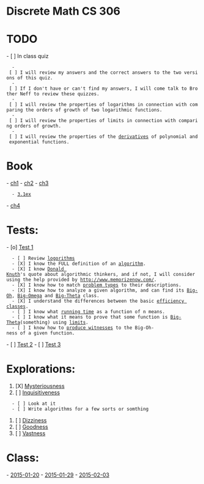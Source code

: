 = Discrete Math CS 306 =


= TODO =

- [ ] In class quiz
   - [ ] I will review my answers and the correct answers to the two versions of this quiz.
   - [ ] If I don't have or can't find my answers, I will come talk to Brother Neff to review these quizzes.
   - [ ] I will review the properties of logarithms in connection with comparing the orders of growth of two logarithmic functions.
   - [ ] I will review the properties of limits in connection with comparing orders of growth.
   - [ ] I will review the properties of the [[derivatives]] of polynomial and exponential functions.

= Book =
- [[ch1]]
- [[ch2]]
- [[ch3]]
   - [[3.1ex]]
- [[ch4]]

= Tests: =
- [o] [[Test 1]]
   - [ ] Review [[log]]orithms
   - [X] I know the FULL definition of an [[algorithm]].
   - [X] I know [[Knuths quote|Donald Knuth]]'s quote about algorithmic thinkers, and if not, I will consider using the help provided by http://www.memorizenow.com/.
   - [X] I know how to match [[problem types]] to their descriptions.
   - [X] I know how to analyze a given algorithm, and can find its [[Big-Oh]], [[Big-Omega]] and [[Big-Theta]] class.
   - [X] I understand the differences between the basic [[efficiency classes]].
   - [ ] I know what [[running time]] as a function of n means.
   - [ ] I know what it means to prove that some function is [[Big-Theta]](something) using [[limits]].
   - [ ] I know how to [[produce witnesses]] to the Big-Oh-ness of a given function.
- [ ] [[Test 2]]
- [ ] [[Test 3]]


= Explorations: =
# [X] [[Mysteriousness]]
# [ ] [[Inquisitiveness]]
   - [ ] Look at it
   - [ ] Write algorithms for a few sorts or somthing
# [ ] [[Dizziness]]
# [ ] [[Goodness]]
# [ ] [[Vastness]]


= Class: =
- [[2015-01-20]]
- [[2015-01-29]]
- [[2015-02-03]]
